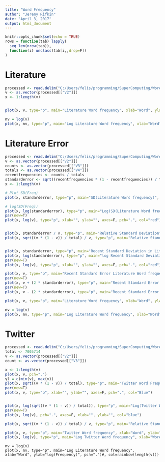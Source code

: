 ```yaml
---
title: "Word Frequency"
author: "Jeremy Rifkin"
date: "April 3, 2017"
output: html_document
---
```


```r
knitr::opts_chunk$set(echo = TRUE)
rows = function(tab) lapply(
  seq_len(nrow(tab)),
  function(i) unclass(tab[i,,drop=F])
)
```

# Literature
```r
processed <- read.delim("C:/Users/felis/programming/SuperComputing/WordData/output/NgramsCompiledData.dat", header=FALSE)
v <- as.vector(processed[["V2"]])
x <- 1:length(v)


plot(x, v, type="p", main="Literature Word frequency", xlab="Word", ylab="Frequency", pch=20)

nv = log(v)
plot(x, nv, type="p", main="Log Literature Word frequency", xlab="Word", ylab="log(Frequency)", pch=20)#, col=rainbow(length(v)))
```
# Literature Error
```r
processed <- read.delim("C:/Users/felis/programming/SuperComputing/WordData/output/NgramsCompiledData.dat", header=FALSE)
v <- as.vector(processed[["V2"]])
counts <- as.vector(processed[["V3"]])
totals <- as.vector(processed[["V4"]])
recentfrequencies <- counts / totals
standarderror <- sqrt((recentfrequencies * (1 - recentfrequencies)) / totals)
x <- 1:length(v)

# Plot SD(Freq)
plot(x, standarderror, type="p", main="SD(Literature Word frequency)", xlab="Word", ylab="SD(Frequency)", pch=".")

# log(SD(Freq))
plot(x, log(standarderror), type="p", main="Log(SD(Literature Word frequency))", xlab="Word", ylab="Log(SD(Frequency))", pch=".")
par(new=T)
plot(x, log(v), type="p", xlab="", ylab="", axes=F, pch=".", col="red")


plot(x, standarderror / v, type="p", main="Relative Standard Deviation", xlab="Word", ylab="SD(freq) / freq", pch=".")
plot(x, sqrt((v * (1 - v)) / total) / v, type="p", main="Relative Standard Deviation", ylab="SD(frequency) / frequency", xlab="Word", pch=".")


plot(x, standarderror, type="p", main="Recent Standard Deviation in Literature Word frequency", xlab="Word", ylab="SD(freq)", pch=".")
plot(x, log(standarderror), type="p", main="log Recent Standard Deviation in Literature Word frequency", xlab="Word", ylab="Log(SD(freq))", pch=".")
par(new=T)
plot(x, log(v), type="p", xlab="", ylab="", axes=F, pch=".", col="red")

plot(x, v, type="p", main="Recent Standard Error Literature Word frequency", xlab="Word", ylab="Frequency", pch=".")
par(new=T)
plot(x, v + (2 * standarderror), type="p", main="Recent Standard Error Literature Word frequency", xlab="Word", ylab="Frequency", pch=".", col="blue")
par(new=T)
plot(x, v - (2 * standarderror), type="p", main="Recent Standard Error Literature Word frequency", xlab="Word", ylab="Frequency", pch=".", col="red")

plot(x, v, type="p", main="Literature Word frequency", xlab="Word", ylab="Frequency", pch=20)

nv = log(v)
plot(x, nv, type="p", main="Log Literature Word frequency", xlab="Word", ylab="log(Frequency)", pch=20)
```




# Twitter
```r
processed <- read.delim("C:/Users/felis/programming/SuperComputing/WordData/output/TwitterCompiledData.dat", header=FALSE)
total <- 7005714
v <- as.vector(processed[["V2"]])
count <- as.vector(processed[["V3"]])

x <- 1:length(v)
plot(x, v, pch=".")
yl = c(min(v), max(v))
plot(x, sqrt((v * (1 - v)) / total), type="p", main="Twitter Word Frequency Standard Deviation", xlab="Word", ylab="SD(Frequency)", pch=".")
par(new=T)
plot(x, v, type="p", xlab="", ylab="", axes=F, pch=".", col="Blue")


plot(x, log(sqrt((v * (1 - v)) / total)), type="p", main="Log(Twitter Word frequency SD)", xlab="Word", ylab="Log(SD(Frequency))", pch=".")
par(new=T)
plot(x, log(v), pch=".", axes=F, xlab="", ylab="", col="blue")

plot(x, sqrt((v * (1 - v)) / total) / v, type="p", main="Relative Standard Deviation", ylab="SD(frequency) / frequency", xlab="Word", pch=".")

plot(x, v, type="p", main="Twitter Word frequency", xlab="Word", ylab="Frequency", pch=20)
plot(x, log(v), type="p", main="Log Twitter Word frequency", xlab="Word", ylab="Log(Frequency)", pch=20)
```
```
nv = log(v)
plot(x, nv, type="p", main="Log Literature Word frequency", xlab="Word", ylab="log(Frequency)", pch=".")#, col=rainbow(length(v)))
```
